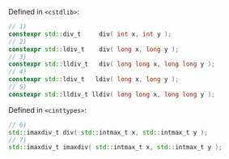 
Defined in `<cstdlib>`:

```cpp
// 1)
constexpr std::div_t     div( int x, int y );
// 2)
constexpr std::ldiv_t    div( long x, long y );
// 3)
constexpr std::lldiv_t   div( long long x, long long y );
// 4)
constexpr std::ldiv_t   ldiv( long x, long y );
// 5)
constexpr std::lldiv_t lldiv( long long x, long long y );
```

Defined in `<cinttypes>`:

```cpp
// 6)
std::imaxdiv_t div( std::intmax_t x, std::intmax_t y );
// 7)
std::imaxdiv_t imaxdiv( std::intmax_t x, std::intmax_t y );
```
